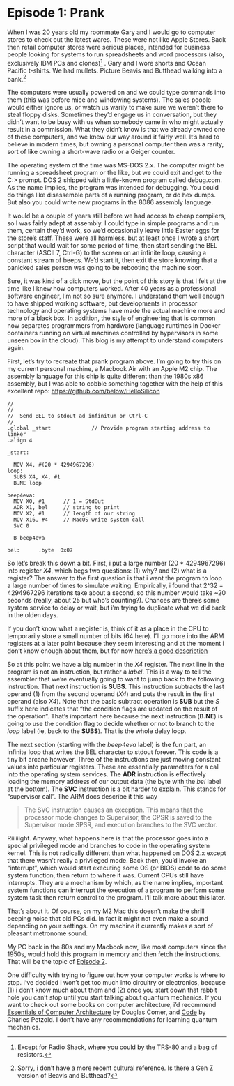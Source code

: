 
# Episode 1: Prank {.unnumbered}

When I was 20 years old my roommate Gary and I would go to computer stores to check out the latest wares.  These were not like Apple Stores.  Back then retail computer stores were serious places, intended for business people looking for systems to run spreadsheets and word processors (also, exclusively IBM PCs and clones)[^1] . Gary and I wore shorts and Ocean Pacific t-shirts.  We had mullets.  Picture Beavis and Butthead walking into a bank.[^2]

The computers were usually powered on and we could type commands into them (this was before mice and windowing systems).  The sales people would either ignore us, or watch us warily to make sure we weren’t there to steal floppy disks.  Sometimes they’d engage us in conversation, but they didn’t want to be busy with us when somebody came in who might actually result in a commission.  What they didn’t know is that we already owned one of these computers, and we knew our way around it fairly well.  It's hard to believe in modern times, but owning a personal computer then was a rarity, sort of like owning a short-wave radio or a Geiger counter.

The operating system of the time was MS-DOS 2.x.  The computer might be running a spreadsheet program or the like, but we could exit and get to the C:\> prompt.  DOS 2 shipped with a little-known program called debug.com.  As the name implies, the program was intended for debugging.  You could do things like disassemble parts of a running program, or do hex dumps.  But also you could write new programs in the 8086 assembly language.

It would be a couple of years still before we had access to cheap compilers, so I was fairly adept at assembly.  I could type in simple programs and run them, certain they’d work, so we’d occasionally leave little Easter eggs for the store’s staff.  These were all harmless, but at least once I wrote a short script that would wait for some period of time, then start sending the BEL character (ASCII 7, Ctrl-G)  to the screen on an infinite loop, causing a constant stream of beeps.  We’d start it, then exit the store knowing that a panicked sales person was going to be rebooting the machine soon.

Sure, it was kind of a dick move, but the point of this story is that I felt at the time like I knew how computers worked.  After 40 years as a professional software engineer, I’m not so sure anymore.  I understand them well enough to have shipped working software, but developments in processor technology and operating systems have made the actual machine more and more of a black box.  In addition, the style of engineering that is common now separates programmers from hardware (language runtimes in Docker containers running on virtual machines controlled by hypervisors in some unseen box in the cloud).  This blog is my attempt to understand computers again.

First, let’s try to recreate that prank program above.  I’m going to try this on my current personal machine, a Macbook Air with an Apple M2 chip.  The assembly language for this chip is quite different than the 1980s x86 assembly, but I was able to cobble something together with the help of this excellent repo: [https://github.com/below/HelloSilicon](https://github.com/below/HelloSilicon)


```
//
//
//  Send BEL to stdout ad infinitum or Ctrl-C
//
.global _start             // Provide program starting address to linker
.align 4

_start: 

  MOV X4, #(20 * 4294967296)
loop:
  SUBS X4, X4, #1
  B.NE loop

beep4eva:
  MOV X0, #1      // 1 = StdOut
  ADR X1, bel     // string to print
  MOV X2, #1      // length of our string
  MOV X16, #4     // MacOS write system call
  SVC 0

  B beep4eva

bel:      .byte  0x07

```

So let's break this down a bit.  First, i put a large number (20 * 4294967296) into register _X4_, which begs two questions: (1) why? and (2) what is a register?
The answer to the first question is that i want the program to loop a large number of times to simulate waiting.  Empirically, i found that 2^32 = 4294967296 iterations
take about a second, so this number would take ~20 seconds (really, about 25 but who's counting?).  Chances are there's some system service to delay or wait,
but i'm trying to duplicate what we did back in the olden days.

If you don't know what a register is, think of it as a place in the CPU to temporarily store a small number of bits (64 here).  I'll go more into the ARM registers
at a later point because they seem interesting and at the moment i don't know enough about them, but for now [here's a good description](https://valsamaras.medium.com/arm-64-assembly-series-basic-definitions-and-registers-ec8cc1334e40)

So at this point we have a big number in the _X4_ register.  The next line in the program is not an instruction, but rather a _label_.  This is a way to
tell the assembler that we're eventually going to want to jump back to the following instruction.  That next instruction is **SUBS**.  This instruction subtracts
the last operand (1) from the second operand (_X4_) and puts the result in the first operand (also _X4_).  Note that the basic subtract operation is **SUB** but
the _S_ suffix here indicates that "the condition flags are updated on the result of the operation".  That's important here because the next instruction (**B.NE**)
is going to use the condition flag to decide whether or not to branch to the _loop_ label (ie, back to the **SUBS**).  That is the whole delay loop.

The next section (starting with the _beep4eva_ label) is the fun part, an infinite loop that writes the BEL character to stdout forever.  This code is a
tiny bit arcane however.  Three of the instructions are just moving constant values into particular registers.  These are essentially parameters for a
call into the operating system services.  The **ADR** instruction is effectively loading the memory address of our output data (the byte with the _bel_ label at
the bottom).  The **SVC** instruction is a bit harder to explain.  This stands for "supervisor call".  The ARM docs describe it this way

> The SVC instruction causes an exception. This means that the processor mode changes to Supervisor, the CPSR is saved to the Supervisor mode SPSR, and execution branches to the SVC vector.

Riiiiiight.  Anyway, what happens here is that the processor goes into a special privileged mode and branches to code in the operating system kernel.  This is not
radically different than what happened on DOS 2.x except that there wasn't really a privileged mode.  Back then, you'd invoke an "interrupt", which would start executing some OS (or BIOS) code to do some system function, then return to where it was.  Current CPUs still have interrupts. They are a mechanism by which, as the name implies, important system functions can interrupt the execution of a program to perform some system task then return control to the program. I'll talk more about this later.

That's about it.  Of course, on my M2 Mac this doesn't make the shrill beeping noise that old PCs did.  In fact it might not even make a sound depending on 
your settings.  On my machine it currently makes a sort of pleasant metronome sound.

My PC back in the 80s and my Macbook now, like most computers since the 1950s, would hold this program in memory and then fetch the instructions.  That will be
the topic of [Episode 2](hdmcw-memory.html).

One difficulty with trying to figure out how your computer works is where to stop.  I've decided i won't get too much into circuitry or electronics, because
(1) i don't know much about them and (2) once you start down that rabbit hole you can't stop until you start talking about quantum mechanics.  If you want
to check out some books on computer architecture, i'd recommend [Essentials of Computer Architecture](https://www.routledge.com/Essentials-of-Computer-Architecture/Comer/p/book/9781032727196) by Douglas Comer, and [Code](https://codehiddenlanguage.com/) by Charles Petzold.  I don't have any recommendations for learning quantum mechanics.

[^1]: Except for Radio Shack, where you could by the TRS-80 and a bag of resistors.
[^2]: Sorry, i don't have a more recent cultural reference.  Is there a Gen Z version of Beavis and Butthead?
